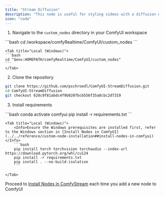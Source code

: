 ```yaml
---
title: "Stream Diffusion"
description: "This node is useful for styling videos with a diffusion effect. It can be combined with other nodes to create masked effects."
icon: "code"
---
```


1. Navigate to the `custom_nodes` directory in your ComfyUI workspace
<Tabs>
    <Tab title="RunPod (Linux)">
    ```bash
    cd /workspace/comfyRealtime/ComfyUI/custom_nodes
    ```
    </Tab>

    <Tab title="Local (Windows)">
    ```bash
    cd "$env:HOMEPATH/comfyRealtime/ComfyUI/custom_nodes"
    ```
    </Tab>
</Tabs>

2. Clone the repository
```bash
git clone https://github.com/pschroedl/ComfyUI-StreamDiffusion.git
cd ComfyUI-StreamDiffusion
git checkout 628c9f81abdc4f9b0207bcb556f35a8cbc2d7319
```

3. Install requirements
<Tabs>
    <Tab title="RunPod (Linux)">
    ```bash
    conda activate comfyui
    pip install -r requirements.txt
    ```
    </Tab>

    <Tab title="Local (Windows)">
        <Info>Ensure the Windows prerequisites are installed first, refer to the Windows section in [Install Nodes in ComfyUI](../../reference/custom-node-installation##install-nodes-in-comfyui)</Info> 
        ```bash
        pip install torch torchvision torchaudio --index-url https://download.pytorch.org/whl/cu124
        pip install -r requirements.txt
        pip install . --no-build-isolation
        ```

    </Tab>
</Tabs>

Proceed to [Install Nodes in ComfyStream](../../reference/custom-node-installation#install-nodes-for-comfystream) each time you add a new node to ComfyUI